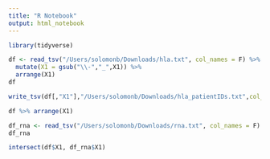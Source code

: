 ```yaml
---
title: "R Notebook"
output: html_notebook
---
```


```r
library(tidyverse)
```

```r
df <- read_tsv("/Users/solomonb/Downloads/hla.txt", col_names = F) %>% 
  mutate(X1 = gsub("\\-","_",X1)) %>% 
  arrange(X1)
df
```

```r
write_tsv(df[,"X1"],"/Users/solomonb/Downloads/hla_patientIDs.txt",col_names = F )
```

```r
df %>% arrange(X1)
```

```r
df_rna <- read_tsv("/Users/solomonb/Downloads/rna.txt", col_names = F)
df_rna
```

```r
intersect(df$X1, df_rna$X1)
```


